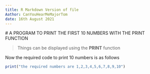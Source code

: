 ```yaml
---
title: R Markdown Version of file
Aathor: CanYouHearMeMajorTom
date: 16th August 2021
---
```

  # A PROGRAM TO PRINT THE FIRST 10 NUMBERS WITH THE PRINT FUNCTION 
  
  > Things can be displayed using the **PRINT** function

Now the required code to print 10 numbers is as follows

```r

print("the required numbers are 1,2,3,4,5,6,7,8,9,10")

```

